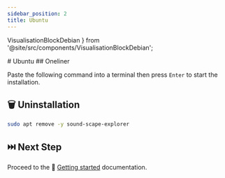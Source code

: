 ```yaml
---
sidebar_position: 2
title: Ubuntu
---
```



  VisualisationBlockDebian
} from '@site/src/components/VisualisationBlockDebian';

<Fragment>
  # <UbuntuIcon /> Ubuntu
</Fragment>

<Fragment>
  ## <BashIcon /> Oneliner <SizeInfo size={SIZES.debian} />
</Fragment>

Paste the following command into a terminal then press `Enter` to start the installation.

<Fragment>
  <VisualisationBlockDebian version={VERSION} />
</Fragment>

## 🗑️ Uninstallation

```bash
sudo apt remove -y sound-scape-explorer
```

## ⏭️ Next Step

Proceed to the 🏃 [Getting started](../../getting-started/) documentation.
